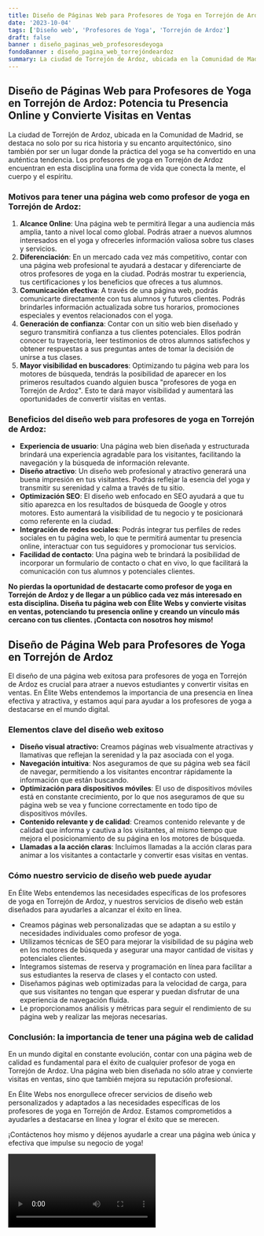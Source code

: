 ```yaml
---
title: Diseño de Páginas Web para Profesores de Yoga en Torrejón de Ardoz
date: '2023-10-04'
tags: ['Diseño web', 'Profesores de Yoga', 'Torrejón de Ardoz']
draft: false
banner : diseño_paginas_web_profesoresdeyoga
fondoBanner : diseño_pagina_web_torrejóndeardoz
summary: La ciudad de Torrejón de Ardoz, ubicada en la Comunidad de Madrid, se destaca no solo por su rica historia y su encanto arquitectónico, sino también por ser un lugar donde la práctica del yoga se ha convertido en una auténtica tendencia. Los profesores de yoga en Torrejón de Ardoz encuentran en esta disciplina una forma de vida que conecta la mente, el cuerpo y el espíritu.
---
```


## Diseño de Páginas Web para Profesores de Yoga en Torrejón de Ardoz: Potencia tu Presencia Online y Convierte Visitas en Ventas

La ciudad de Torrejón de Ardoz, ubicada en la Comunidad de Madrid, se destaca no solo por su rica historia y su encanto arquitectónico, sino también por ser un lugar donde la práctica del yoga se ha convertido en una auténtica tendencia. Los profesores de yoga en Torrejón de Ardoz encuentran en esta disciplina una forma de vida que conecta la mente, el cuerpo y el espíritu.

### Motivos para tener una página web como profesor de yoga en Torrejón de Ardoz:

1. **Alcance Online**: Una página web te permitirá llegar a una audiencia más amplia, tanto a nivel local como global. Podrás atraer a nuevos alumnos interesados en el yoga y ofrecerles información valiosa sobre tus clases y servicios.
2. **Diferenciación**: En un mercado cada vez más competitivo, contar con una página web profesional te ayudará a destacar y diferenciarte de otros profesores de yoga en la ciudad. Podrás mostrar tu experiencia, tus certificaciones y los beneficios que ofreces a tus alumnos.
3. **Comunicación efectiva**: A través de una página web, podrás comunicarte directamente con tus alumnos y futuros clientes. Podrás brindarles información actualizada sobre tus horarios, promociones especiales y eventos relacionados con el yoga.
4. **Generación de confianza**: Contar con un sitio web bien diseñado y seguro transmitirá confianza a tus clientes potenciales. Ellos podrán conocer tu trayectoria, leer testimonios de otros alumnos satisfechos y obtener respuestas a sus preguntas antes de tomar la decisión de unirse a tus clases.
5. **Mayor visibilidad en buscadores**: Optimizando tu página web para los motores de búsqueda, tendrás la posibilidad de aparecer en los primeros resultados cuando alguien busca "profesores de yoga en Torrejón de Ardoz". Esto te dará mayor visibilidad y aumentará las oportunidades de convertir visitas en ventas.

### Beneficios del diseño web para profesores de yoga en Torrejón de Ardoz:

- **Experiencia de usuario**: Una página web bien diseñada y estructurada brindará una experiencia agradable para los visitantes, facilitando la navegación y la búsqueda de información relevante.
- **Diseño atractivo**: Un diseño web profesional y atractivo generará una buena impresión en tus visitantes. Podrás reflejar la esencia del yoga y transmitir su serenidad y calma a través de tu sitio.
- **Optimización SEO**: El diseño web enfocado en SEO ayudará a que tu sitio aparezca en los resultados de búsqueda de Google y otros motores. Esto aumentará la visibilidad de tu negocio y te posicionará como referente en la ciudad.
- **Integración de redes sociales**: Podrás integrar tus perfiles de redes sociales en tu página web, lo que te permitirá aumentar tu presencia online, interactuar con tus seguidores y promocionar tus servicios.
- **Facilidad de contacto**: Una página web te brindará la posibilidad de incorporar un formulario de contacto o chat en vivo, lo que facilitará la comunicación con tus alumnos y potenciales clientes.

**No pierdas la oportunidad de destacarte como profesor de yoga en Torrejón de Ardoz y de llegar a un público cada vez más interesado en esta disciplina. Diseña tu página web con Élite Webs y convierte visitas en ventas, potenciando tu presencia online y creando un vínculo más cercano con tus clientes. ¡Contacta con nosotros hoy mismo!**

<GifSeo />

<Cta />

## Diseño de Página Web para Profesores de Yoga en Torrejón de Ardoz

El diseño de una página web exitosa para profesores de yoga en Torrejón de Ardoz es crucial para atraer a nuevos estudiantes y convertir visitas en ventas. En Élite Webs entendemos la importancia de una presencia en línea efectiva y atractiva, y estamos aquí para ayudar a los profesores de yoga a destacarse en el mundo digital.

### Elementos clave del diseño web exitoso

- **Diseño visual atractivo:** Creamos páginas web visualmente atractivas y llamativas que reflejan la serenidad y la paz asociada con el yoga.
- **Navegación intuitiva**: Nos aseguramos de que su página web sea fácil de navegar, permitiendo a los visitantes encontrar rápidamente la información que están buscando.
- **Optimización para dispositivos móviles**: El uso de dispositivos móviles está en constante crecimiento, por lo que nos aseguramos de que su página web se vea y funcione correctamente en todo tipo de dispositivos móviles.
- **Contenido relevante y de calidad**: Creamos contenido relevante y de calidad que informa y cautiva a los visitantes, al mismo tiempo que mejora el posicionamiento de su página en los motores de búsqueda.
- **Llamadas a la acción claras**: Incluimos llamadas a la acción claras para animar a los visitantes a contactarle y convertir esas visitas en ventas.

### Cómo nuestro servicio de diseño web puede ayudar

En Élite Webs entendemos las necesidades específicas de los profesores de yoga en Torrejón de Ardoz, y nuestros servicios de diseño web están diseñados para ayudarles a alcanzar el éxito en línea.

- Creamos páginas web personalizadas que se adaptan a su estilo y necesidades individuales como profesor de yoga.
- Utilizamos técnicas de SEO para mejorar la visibilidad de su página web en los motores de búsqueda y asegurar una mayor cantidad de visitas y potenciales clientes.
- Integramos sistemas de reserva y programación en línea para facilitar a sus estudiantes la reserva de clases y el contacto con usted.
- Diseñamos páginas web optimizadas para la velocidad de carga, para que sus visitantes no tengan que esperar y puedan disfrutar de una experiencia de navegación fluida.
- Le proporcionamos análisis y métricas para seguir el rendimiento de su página web y realizar las mejoras necesarias.

### Conclusión: la importancia de tener una página web de calidad

En un mundo digital en constante evolución, contar con una página web de calidad es fundamental para el éxito de cualquier profesor de yoga en Torrejón de Ardoz. Una página web bien diseñada no sólo atrae y convierte visitas en ventas, sino que también mejora su reputación profesional.

En Élite Webs nos enorgullece ofrecer servicios de diseño web personalizados y adaptados a las necesidades específicas de los profesores de yoga en Torrejón de Ardoz. Estamos comprometidos a ayudarles a destacarse en línea y lograr el éxito que se merecen.

¡Contáctenos hoy mismo y déjenos ayudarle a crear una página web única y efectiva que impulse su negocio de yoga!

<Video />

<CtaBot job='Profesores de Yoga' city='Torrejón de Ardoz'/>

<Gmaps query='Torrejón de Ardoz+españa+maps' />